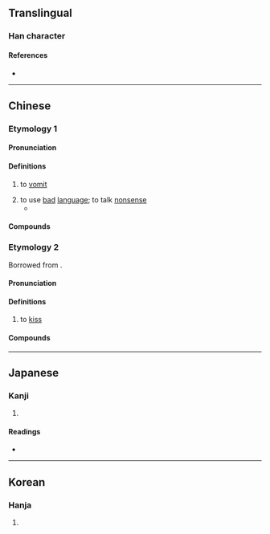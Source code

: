 {{also|吣}}
{{character info/new}}
==Translingual==

===Han character===
{{Han char|rn=30|rad=口|as=07|sn=10|four=67047|canj=RSME|ids=⿰口𠬶}}

====References====
* {{Han ref|kx=0193.051|dkj=03748|dj=0413.140|hdz=10634.130|uh=551A|ud=21786|bh=D0F7|bd=53495}}

----

==Chinese==

===Etymology 1===
{{zh-forms|s=吣|t2=吣|alt=吢}}

====Pronunciation====
{{zh-pron
|m=qìn
|c=cam3
|mn-t=cim3
|cat=v
}}

====Definitions====
{{zh-hanzi}}

# {{lb|zh|of a dog or cat}} to [[vomit]]
# to use [[bad]] [[language]]; to talk [[nonsense]]
#* {{zh-x|那 是 醉漢 嘴 裡 胡唚。|It was the maudlin talk of a drunkard.|ref=Hongloumeng}}

====Compounds====
{{zh-der|混唚|胡唚}}

===Etymology 2===
{{zh-forms|alt=斟,鐘-Min Dong,烝-Min Dong}}
Borrowed from {{bor|zh|ms|cium}}.

====Pronunciation====
{{zh-pron
|m=qīn
|md=cĭng>cṳ̆ng
|mn=chim
|mn-t=zim1
|cat=v
}}

====Definitions====
{{zh-hanzi}}

# {{lb|zh|Min Dong|Min Nan}} to [[kiss]]

====Compounds====
{{zh-der|*唚喙|*相唚}}

----

==Japanese==

===Kanji===
{{ja-kanji|grade=|rs=口07}}

# {{defn|lang=ja|sort=口07}}

====Readings====
* {{ja-readings|on=[[しん]] (shin)|kun=}}

----

==Korean==

===Hanja===
{{ko-hanja|hangeul=침|rv=chim|mr=ch'im}}

# {{defn|lang=ko|sort=口07}}